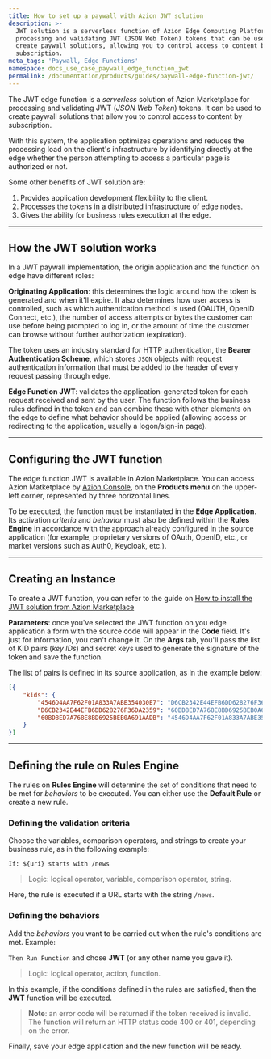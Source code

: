 ```yaml
---
title: How to set up a paywall with Azion JWT solution
description: >-
  JWT solution is a serverless function of Azion Edge Computing Platform for
  processing and validating JWT (JSON Web Token) tokens that can be used to
  create paywall solutions, allowing you to control access to content by
  subscription.
meta_tags: 'Paywall, Edge Functions'
namespace: docs_use_case_paywall_edge_function_jwt
permalink: /documentation/products/guides/paywall-edge-function-jwt/
---
```


The JWT edge function is a *serverless* solution of Azion Marketplace for processing and validating JWT (*JSON Web Token*) tokens. It can be used to create paywall solutions that allow you to control access to content by subscription.

With this system, the application optimizes operations and reduces the processing load on the client's infrastructure by identifying directly at the edge whether the person attempting to access a particular page is authorized or not. 

Some other benefits of JWT solution are:

1. Provides application development flexibility to the client.
2. Processes the tokens in a distributed infrastructure of edge nodes.
3. Gives the ability for business rules execution at the edge.

---

## How the JWT solution works

In a JWT paywall implementation, the origin application and the function on edge have different roles:

**Originating Application**: this determines the logic around how the token is generated and when it'll expire. It also determines how user access is controlled, such as which authentication method is used (OAUTH, OpenID Connect, etc.), the number of access attempts or bytes the customer can use before being prompted to log in, or the amount of time the customer can browse without further authorization (expiration).

The token uses an industry standard for HTTP authentication, the **Bearer Authentication Scheme**, which stores `JSON` objects with request authentication information that must be added to the header of every request passing through edge.

**Edge Function JWT**: validates the application-generated token for each request received and sent by the user. The function follows the business rules defined in the token and can combine these with other elements on the edge to define what behavior should be applied (allowing access or redirecting to the application, usually a logon/sign-in page).

---

## Configuring the JWT function

The edge function JWT is available in Azion Marketplace. You can access Azion Matketplace by [Azion Console](https://console.azion.com), on the **Products menu** on the upper-left corner, represented by three horizontal lines.

To be executed, the function must be instantiated in the **Edge Application**. Its activation *criteria* and *behavior* must also be defined within the **Rules Engine** in accordance with the approach already configured in the source application (for example, proprietary versions of OAuth, OpenID, etc., or market versions such as Auth0, Keycloak, etc.).

---

## Creating an Instance

To create a JWT function, you can refer to the guide on [How to install the JWT solution from Azion Marketplace](/en/documentation/products/guides/jwt/)

**Parameters**: once you've selected the JWT function on you edge application a form with the source code will appear in the **Code** field. It's just for information, you can't change it. On the **Args** tab, you'll pass the list of KID pairs (*key IDs*) and secret keys used to generate the signature of the token and save the function. 

The list of pairs is defined in its source application, as in the example below:

``` json
[{
	"kids": {
    	"4546D4AA7F62F01A833A7ABE354030E7": "D6CB2342E44EFB6DD628276F36DA2359",
    	"D6CB2342E44EFB6DD628276F36DA2359": "60BD8ED7A768E8BD6925BEB0A691AADB",
    	"60BD8ED7A768E8BD6925BEB0A691AADB": "4546D4AA7F62F01A833A7ABE354030E7"
  	}
}]
```

---

## Defining the rule on Rules Engine

The rules on **Rules Engine** will determine the set of conditions that need to be met for *behaviors* to be executed. You can either use the **Default Rule** or create a new rule.

### Defining the validation criteria 

Choose the variables, comparison operators, and strings to create your business rule, as in the following example:

`If: ${uri} starts with /news`

> Logic: logical operator, variable, comparison operator, string.

Here, the rule is executed if a URL starts with the string `/news`.

### Defining the behaviors 

Add the *behaviors* you want to be carried out when the rule's conditions are met. Example:

`Then Run Function` and chose **JWT** (or any other name you gave it).

> Logic: logical operator, action, function.

In this example, if the conditions defined in the rules are satisfied, then the **JWT** function will be executed.

> **Note**: an error code will be returned if the token received is invalid. The function will return an HTTP status code 400 or 401, depending on the error. 

Finally, save your edge application and the new function will be ready. 




